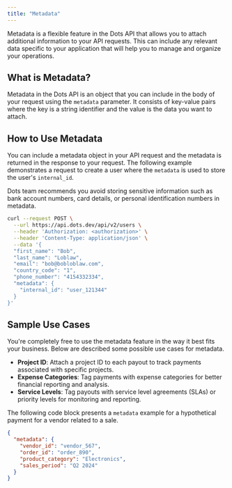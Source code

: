 ```yaml
---
title: "Metadata"
---
```


Metadata is a flexible feature in the Dots API that allows you to attach additional information to your API requests. This can include any relevant data specific to your application that will help you to manage and organize your operations.

## What is Metadata?

Metadata in the Dots API is an object that you can include in the body of your request using the `metadata` parameter. It consists of key-value pairs where the key is a string identifier and the value is the data you want to attach. 

## How to Use Metadata

You can include a metadata object in your API request and the metadata is returned in the response to your request. The following example demonstrates a request to create a user where the `metadata` is used to store the user's `internal_id`.

<Note>Dots team recommends you avoid storing sensitive information such as bank account numbers, card details, or personal identification numbers in metadata.</Note>

```sh
curl --request POST \
  --url https://api.dots.dev/api/v2/users \
  --header 'Authorization: <authorization>' \
  --header 'Content-Type: application/json' \
  --data '{
  "first_name": "Bob",
  "last_name": "Loblaw",
  "email": "bob@bobloblaw.com",
  "country_code": "1",
  "phone_number": "4154332334",
  "metadata": {
    "internal_id": "user_121344"
  }
}'
```

## Sample Use Cases

You're completely free to use the metadata feature in the way it best fits your business. Below are described some possible use cases for metadata. 

- **Project ID**: Attach a project ID to each payout to track payments associated with specific projects.
- **Expense Categories**: Tag payments with expense categories for better financial reporting and analysis.
- **Service Levels**: Tag payouts with service level agreements (SLAs) or priority levels for monitoring and reporting.

The following code block presents a `metadata` example for a hypothetical payment for a vendor related to a sale.

```json
{
  "metadata": {
    "vendor_id": "vendor_567",
    "order_id": "order_890",
    "product_category": "Electronics",
    "sales_period": "Q2 2024"
  }
}

```
